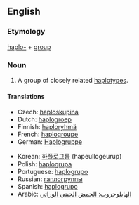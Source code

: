 ==English==

===Etymology===

[[haplo-]] + [[group]]

===Noun===
{{en-noun}}
{{wikipedia}}
# {{genetics}} A group of closely related [[haplotype]]s.

====Translations====
{{trans-top|group of haplotypes}}
*Czech: [[haploskupina]]
*Dutch: [[haplogroep]]
*Finnish: [[haploryhmä]]
*French: [[haplogroupe]]
*German: [[Haplogruppe]] {{f}}
{{trans-mid}}
*Korean: [[하플로그룹]] (hapeullogeurup)
*Polish: [[haplogrupa]]
*Portuguese: [[haplogrupo]]
*Russian: [[гаплогруппы]]
*Spanish: [[haplogrupo]]
*Arabic: [[الهابلوجروب: الحمض الجيني الوراثي]]
{{trans-bottom}}